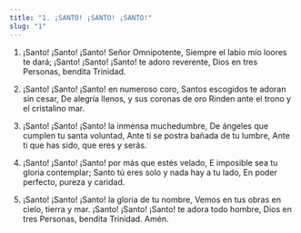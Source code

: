 ```yaml
---
title: "1. ¡SANTO! ¡SANTO! ¡SANTO!"
slug: "1"
---
```


1. ¡Santo!  ¡Santo!  ¡Santo! Señor Omnipotente, Siempre el labio mío loores te dará;
¡Santo!   ¡Santo!   ¡Santo! te adoro reverente, Dios en tres Personas, bendita Trinidad.

2.	¡Santo!   ¡Santo!   ¡Santo! en numeroso coro, Santos escogidos te adoran sin cesar,
De alegría llenos, y sus coronas de oro Rinden ante el trono y el cristalino mar.

3.	¡Santo!   ¡Santo!   ¡Santo! la inmensa muchedumbre, De ángeles que cumplen tu santa voluntad,
Ante ti se postra bañada de tu lumbre, Ante ti que has sido, que eres y serás.

4.	¡Santo!   ¡Santo!   ¡Santo! por más que estés velado, E imposible sea tu gloria contemplar;
Santo tú eres solo y nada hay a tu lado, En poder perfecto, pureza y caridad.

5.	¡Santo!   ¡Santo!   ¡Santo! la gloria de tu nombre, Vemos en tus obras en cielo, tierra y mar.
¡Santo!   ¡Santo!   ¡Santo! te adora todo hombre, Dios en tres Personas, bendita Trinidad. Amén.
